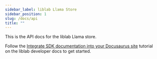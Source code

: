 ```yaml
---
sidebar_label: liblab Llama Store
sidebar_position: 1
slug: /docs/api
title: ""
---
```


This is the API docs for the liblab Llama store.

Follow the [Integrate SDK documentation into your Docusaurus site](http://developers.liblab.com/tutorials/build-docusaurus-site/) tutorial on the liblab developer docs to get started.
